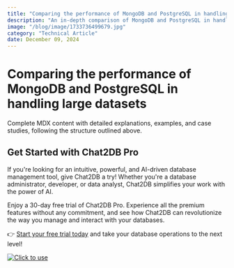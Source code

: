 ```yaml
---
title: "Comparing the performance of MongoDB and PostgreSQL in handling large datasets"
description: "An in-depth comparison of MongoDB and PostgreSQL in handling large datasets, exploring their strengths, weaknesses, and best practices."
image: "/blog/image/1733736499679.jpg"
category: "Technical Article"
date: December 09, 2024
---
```


# Comparing the performance of MongoDB and PostgreSQL in handling large datasets

Complete MDX content with detailed explanations, examples, and case studies, following the structure outlined above.

## Get Started with Chat2DB Pro

If you're looking for an intuitive, powerful, and AI-driven database management tool, give Chat2DB a try! Whether you're a database administrator, developer, or data analyst, Chat2DB simplifies your work with the power of AI.

Enjoy a 30-day free trial of Chat2DB Pro. Experience all the premium features without any commitment, and see how Chat2DB can revolutionize the way you manage and interact with your databases.

👉 [Start your free trial today](https://chat2db.ai/pricing) and take your database operations to the next level!


[![Click to use](/image/blog/bg/chat2db.jpg)](https://chat2db.ai/)
